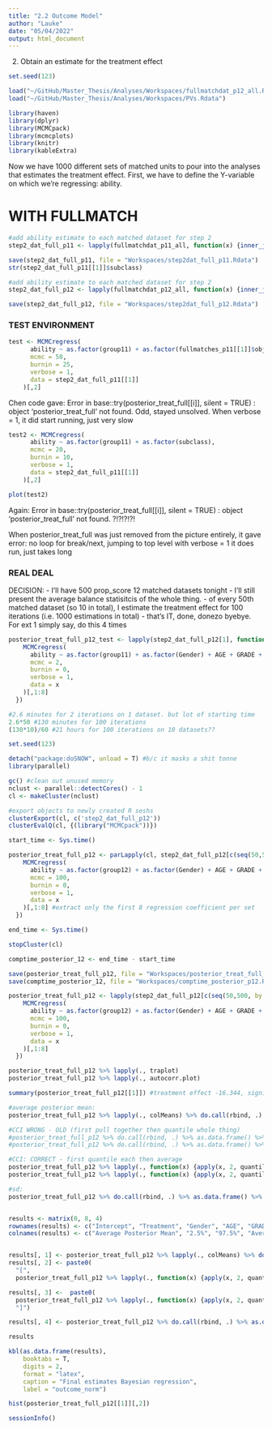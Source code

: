 ```yaml
---
title: "2.2 Outcome Model"
author: "Lauke"
date: "05/04/2022"
output: html_document
---
```


2. Obtain an estimate for the treatment effect

```r
set.seed(123)
```


```r
load("~/GitHub/Master_Thesis/Analyses/Workspaces/fullmatchdat_p12_all.Rdata")
load("~/GitHub/Master_Thesis/Analyses/Workspaces/PVs.Rdata")
```


```r
library(haven)
library(dplyr)
library(MCMCpack)
library(mcmcplots)
library(knitr)
library(kableExtra)
```

Now we have 1000 different sets of matched units to pour into the analyses that estimates the treatment effect. First, we have to define the Y-variable on which we're regressing: ability.

# WITH FULLMATCH

```r
#add ability estimate to each matched dataset for step 2
step2_dat_full_p11 <- lapply(fullmatchdat_p11_all, function(x) {inner_join(x, PVs[,c(1,12)], by = "CNTSTUID")})

save(step2_dat_full_p11, file = "Workspaces/step2dat_full_p11.Rdata")
str(step2_dat_full_p11[[1]]$subclass)
```

```r
#add ability estimate to each matched dataset for step 2
step2_dat_full_p12 <- lapply(fullmatchdat_p12_all, function(x) {inner_join(x, PVs[,c(1,12)], by = "CNTSTUID")})

save(step2_dat_full_p12, file = "Workspaces/step2dat_full_p12.Rdata")
```

### TEST ENVIRONMENT
```r
test <- MCMCregress(
      ability ~ as.factor(group11) + as.factor(fullmatches_p11[[1]]$obj),
      mcmc = 50,
      burnin = 25, 
      verbose = 1, 
      data = step2_dat_full_p11[[1]]
    )[,2]
```

Chen code gave: Error in base::try(posterior_treat_full[[i]], silent = TRUE) :  object 'posterior_treat_full' not found.
Odd, stayed unsolved. When verbose = 1, it did start running, just very slow

 
```r
test2 <- MCMCregress(
      ability ~ as.factor(group11) + as.factor(subclass),
      mcmc = 20,
      burnin = 10, 
      verbose = 1,
      data = step2_dat_full_p11[[1]]
    )[,2]

plot(test2)
```
Again: Error in base::try(posterior_treat_full[[i]], silent = TRUE) :  object 'posterior_treat_full' not found. ?!?!?!?!

When posterior_treat_full was just removed from the picture entirely, it gave error: no loop for break/next, jumping to top level
with verbose = 1 it does run, just takes long

### REAL DEAL

DECISION: 
- I'll have 500 prop_score 12 matched datasets tonight
- I'll still present the average balance statisitcis of the whole thing.
- of every 50th matched dataset (so 10 in total), I estimate the treatment effect for 100 iterations (i.e. 1000 estimations in total)
- that's IT, done, donezo byebye. For ext 1 simply say, do this 4 times 

```r
posterior_treat_full_p12_test <- lapply(step2_dat_full_p12[1], function(x) {
    MCMCregress(
      ability ~ as.factor(group11) + as.factor(Gender) + AGE + GRADE + ISCEDL + ESCS + as.factor(Language) + as.factor(subclass),
      mcmc = 2,
      burnin = 0,
      verbose = 1,
      data = x
    )[,1:8]
  })

#2.6 minutes for 2 iterations on 1 dataset. but lot of starting time 
2.6*50 #130 minutes for 100 iterations
(130*10)/60 #21 hours for 100 iterations on 10 datasets??
```


```r
set.seed(123)

detach("package:doSNOW", unload = T) #b/c it masks a shit tonne
library(parallel)

gc() #clean out unused memory
nclust <- parallel::detectCores() - 1
cl <- makeCluster(nclust)

#export objects to newly created R seshs
clusterExport(cl, c('step2_dat_full_p12'))
clusterEvalQ(cl, {(library("MCMCpack"))})

start_time <- Sys.time()

posterior_treat_full_p12 <- parLapply(cl, step2_dat_full_p12[c(seq(50,500, by = 50))], function(x) {
    MCMCregress(
      ability ~ as.factor(group12) + as.factor(Gender) + AGE + GRADE + ISCEDL + ESCS + as.factor(Language) + as.factor(subclass),
      mcmc = 100,
      burnin = 0,
      verbose = 1,
      data = x
    )[,1:8] #extract only the first 8 regression coefficient per set
  })

end_time <- Sys.time()

stopCluster(cl)

comptime_posterior_12 <- end_time - start_time

save(posterior_treat_full_p12, file = "Workspaces/posterior_treat_full_p12.Rdata")
save(comptime_posterior_12, file = "Workspaces/comptime_posterior_p12.Rdata")
```

```r
posterior_treat_full_p12 <- lapply(step2_dat_full_p12[c(seq(50,500, by = 50))], function(x) {
    MCMCregress(
      ability ~ as.factor(group12) + as.factor(Gender) + AGE + GRADE + ISCEDL + ESCS + as.factor(Language) + as.factor(subclass),
      mcmc = 100,
      burnin = 0,
      verbose = 1,
      data = x
    )[,1:8]
  })
```


```r
posterior_treat_full_p12 %>% lapply(., traplot)
posterior_treat_full_p12 %>% lapply(., autocorr.plot)
```

```r
summary(posterior_treat_full_p12[[1]]) #treatment effect -16.344, significant

#average posterior mean:
posterior_treat_full_p12 %>% lapply(., colMeans) %>% do.call(rbind, .) %>% as.data.frame() %>% colMeans

#CCI WRONG - OLD (first pull together then quantile whole thing)
#posterior_treat_full_p12 %>% do.call(rbind, .) %>% as.data.frame() %>% apply(., 2, quantile, 0.025)
#posterior_treat_full_p12 %>% do.call(rbind, .) %>% as.data.frame() %>% apply(., 2, quantile, 0.975)

#CCI: CORRECT - first quantile each then average 
posterior_treat_full_p12 %>% lapply(., function(x) {apply(x, 2, quantile, 0.025)}) %>% do.call(rbind, .) %>% colMeans
posterior_treat_full_p12 %>% lapply(., function(x) {apply(x, 2, quantile, 0.975)}) %>% do.call(rbind, .) %>% colMeans

#sd: 
posterior_treat_full_p12 %>% do.call(rbind, .) %>% as.data.frame() %>% apply(., 2, sd)


results <- matrix(0, 8, 4)
rownames(results) <- c("Intercept", "Treatment", "Gender", "AGE", "GRADE", "ISCEDL", "ESCS", "Language")
colnames(results) <- c("Average Posterior Mean", "2.5%", "97.5%", "Average Posterior SD")


results[, 1] <- posterior_treat_full_p12 %>% lapply(., colMeans) %>% do.call(rbind, .) %>% as.data.frame() %>% colMeans %>% round(digits = 2)
results[, 2] <- paste0(
  "[", 
  posterior_treat_full_p12 %>% lapply(., function(x) {apply(x, 2, quantile, 0.025)}) %>% do.call(rbind, .) %>% colMeans %>% round(digits = 2))

results[, 3] <-  paste0(
  posterior_treat_full_p12 %>% lapply(., function(x) {apply(x, 2, quantile, 0.975)}) %>% do.call(rbind, .) %>% colMeans %>% round(digits = 2), 
  "]")

results[, 4] <- posterior_treat_full_p12 %>% do.call(rbind, .) %>% as.data.frame() %>% apply(., 2, sd) %>% round(digits = 2)

results

kbl(as.data.frame(results), 
    booktabs = T, 
    digits = 2, 
    format = "latex",
    caption = "Final estimates Bayesian regression", 
    label = "outcome_norm")
```

```r
hist(posterior_treat_full_p12[[1]][,2])
```

```r
sessionInfo()
```



